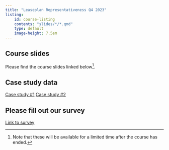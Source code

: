 ```yaml
---
title: "Leaseplan Representativeness Q4 2023"
listing: 
    id: course-listing
    contents: "slides/*/*.qmd"
    type: default
    image-height: 7.5em
---
```


## Course slides

Please find the course slides linked below[^1]. 

[^1]:Note that these will be available for a limited time after the course has ended.


## Case study data

[Case study #1](/media/case_study_2_data.csv.gz)
[Case study #2](/media/CASE_Representativeness_economic_conditions.xlsx)

::: {#course-listing}
:::

## Please fill out our survey

[Link to survey](https://forms.gle/t6zHtawccEWbs4ms9)
